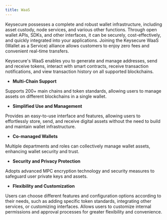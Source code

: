 ```yaml
---
title: WaaS
---
```


Keysecure possesses a complete and robust wallet infrastructure, including asset custody, node services, and various other functions. Through open wallet APIs, SDKs, and other interfaces, it can be securely, cost-effectively, and quickly integrated into your applications. Joining the Keysecure WaaS (Wallet as a Service) alliance allows customers to enjoy zero fees and convenient real-time transfers.

Keysecure's WaaS enables you to generate and manage addresses, send and receive tokens, interact with smart contracts, receive transaction notifications, and view transaction history on all supported blockchains.

* **Multi-Chain Support**

Supports 200+ main chains and token standards, allowing users to manage assets on different blockchains in a single wallet.

* **Simplified Use and Management**

Provides an easy-to-use interface and features, allowing users to effortlessly store, send, and receive digital assets without the need to build and maintain wallet infrastructure.

* **Co-managed Wallets**

Multiple departments and roles can collectively manage wallet assets, enhancing wallet security and trust.

* **Security and Privacy Protection**

Adopts advanced MPC encryption technology and security measures to safeguard user private keys and assets.

* **Flexibility and Customization**

Users can choose different features and configuration options according to their needs, such as adding specific token standards, integrating other services, or customizing interfaces. Allows users to customize internal permissions and approval processes for greater flexibility and convenience.
